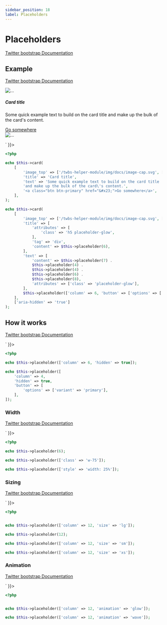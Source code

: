 ```yaml
---
sidebar_position: 18
label: Placeholders
---
```



# Placeholders

[Twitter bootstrap Documentation](https://getbootstrap.com/docs/5.3/components/placeholders/)

## Example

[Twitter bootstrap Documentation](https://getbootstrap.com/docs/5.3/components/placeholders/#example)

<Tabs>
<TabItem value="result" label="Result" default>
  <HtmlCode bootstrapVersion="5.3">
      <div dangerouslySetInnerHTML={{ __html: `<div class="card">
    <img alt="..." class="card-img-top" src="/twbs-helper-module/img/docs/image-cap.svg">
    <div class="card-body">
        <h5 class="card-title">Card title</h5>
        <p class="card-text">Some quick example text to build on the card title and make up the bulk of the card's content.</p>
        <a class="btn btn-primary" href="#">Go somewhere</a>
    </div>
</div>
<div aria-hidden="true" class="card">
    <img alt="..." class="card-img-top" src="/twbs-helper-module/img/docs/image-cap.svg">
    <div class="card-body">
        <div class="card-title h5 placeholder-glow">
            <span class="col-6 placeholder"></span>
        </div>
        <p class="card-text placeholder-glow">
            <span class="col-7 placeholder"></span>
            <span class="col-4 placeholder"></span>
            <span class="col-4 placeholder"></span>
            <span class="col-6 placeholder"></span>
            <span class="col-8 placeholder"></span>
        </p>
        <a aria-disabled="true" class="btn btn-primary col-6 disabled placeholder" href="#" role="button" tabindex="-1"></a>
    </div>
</div>` }}></div>
  </HtmlCode>
</TabItem>
<TabItem value="source" label="Source">

```php
<?php

echo $this->card(
    [
        'image_top' => ['/twbs-helper-module/img/docs/image-cap.svg', ['alt' => '...',]],
        'title' => 'Card title',
        'text' => 'Some quick example text to build on the card title ' .
        'and make up the bulk of the card\'s content.',
        '<a class="btn btn-primary" href="&#x23;">Go somewhere</a>',
    ],
);

echo $this->card(
    [
        'image_top' => ['/twbs-helper-module/img/docs/image-cap.svg', ['alt' => '...',]],
        'title' => [
            'attributes' => [
                'class' => 'h5 placeholder-glow',
            ],
            'tag' => 'div',
            'content' => $this->placeholder(6),
        ],
        'text' => [
            'content' => $this->placeholder(7) .
            $this->placeholder(4) .
            $this->placeholder(4) .
            $this->placeholder(6) .
            $this->placeholder(8),
            'attributes' => ['class' => 'placeholder-glow'],
        ],
        $this->placeholder(['column' => 6, 'button' => ['options' => ['variant' => 'primary']]]),
    ],
    ['aria-hidden' => 'true']
);
```

</TabItem>
</Tabs>

## How it works

[Twitter bootstrap Documentation](https://getbootstrap.com/docs/5.3/components/placeholders/#how-it-works)

<Tabs>
<TabItem value="result" label="Result" default>
  <HtmlCode bootstrapVersion="5.3">
      <div dangerouslySetInnerHTML={{ __html: `<p aria-hidden="true"><span class="col-6 placeholder"></span></p>
<a aria-disabled="true" aria-hidden="true" class="btn btn-primary col-4 disabled placeholder" href="#" role="button" tabindex="-1"></a>` }}></div>
  </HtmlCode>
</TabItem>
<TabItem value="source" label="Source">

```php
<?php

echo $this->placeholder(['column' => 6, 'hidden' => true]);

echo $this->placeholder([
    'column' => 4,
    'hidden' => true,
    'button' => [
        'options' => ['variant' => 'primary'],
    ],
]);
```

</TabItem>
</Tabs>

### Width

[Twitter bootstrap Documentation](https://getbootstrap.com/docs/5.3/components/placeholders/#width)

<Tabs>
<TabItem value="result" label="Result" default>
  <HtmlCode bootstrapVersion="5.3">
      <div dangerouslySetInnerHTML={{ __html: `<span class="col-6 placeholder"></span>
<span class="placeholder w-75"></span>
<span class="placeholder" style="width: 25%;"></span>` }}></div>
  </HtmlCode>
</TabItem>
<TabItem value="source" label="Source">

```php
<?php

echo $this->placeholder(6);

echo $this->placeholder(['class' => 'w-75']);

echo $this->placeholder(['style' => 'width: 25%']);
```

</TabItem>
</Tabs>

### Sizing

[Twitter bootstrap Documentation](https://getbootstrap.com/docs/5.3/components/placeholders/#sizing)

<Tabs>
<TabItem value="result" label="Result" default>
  <HtmlCode bootstrapVersion="5.3">
      <div dangerouslySetInnerHTML={{ __html: `<span class="col-12 placeholder placeholder-lg"></span>
<span class="col-12 placeholder"></span>
<span class="col-12 placeholder placeholder-sm"></span>
<span class="col-12 placeholder placeholder-xs"></span>` }}></div>
  </HtmlCode>
</TabItem>
<TabItem value="source" label="Source">

```php
<?php


echo $this->placeholder(['column' => 12, 'size' => 'lg']);

echo $this->placeholder(12);

echo $this->placeholder(['column' => 12, 'size' => 'sm']);

echo $this->placeholder(['column' => 12, 'size' => 'xs']);
```

</TabItem>
</Tabs>

### Animation

[Twitter bootstrap Documentation](https://getbootstrap.com/docs/5.3/components/placeholders/#animation)

<Tabs>
<TabItem value="result" label="Result" default>
  <HtmlCode bootstrapVersion="5.3">
      <div dangerouslySetInnerHTML={{ __html: `<p class="placeholder-glow"><span class="col-12 placeholder"></span></p>
<p class="placeholder-wave"><span class="col-12 placeholder"></span></p>` }}></div>
  </HtmlCode>
</TabItem>
<TabItem value="source" label="Source">

```php
<?php


echo $this->placeholder(['column' => 12, 'animation' => 'glow']);

echo $this->placeholder(['column' => 12, 'animation' => 'wave']);
```

</TabItem>
</Tabs>

